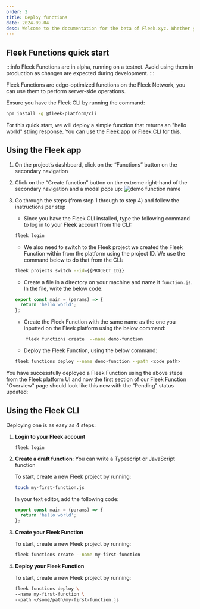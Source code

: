 ```yaml
---
order: 2
title: Deploy functions
date: 2024-09-04
desc: Welcome to the documentation for the beta of Fleek.xyz. Whether you are an expert or an absolute beginner, you'll find your answers here.
---
```


## Fleek Functions quick start

:::info
Fleek Functions are in alpha, running on a testnet. Avoid using them in production as changes are expected during development.
:::

Fleek Functions are edge-optimized functions on the Fleek Network, you can use them to perform server-side operations.

Ensure you have the Fleek CLI by running the command:

```bash
npm install -g @fleek-platform/cli
```

For this quick start, we will deploy a simple function that returns an "hello world" string response. You can use the [Fleek app](/docs/platform/fleek-functions#creating-and-using-fleek-functions) or [Fleek CLI](docs/cli/functions#create-a-fleek-function) for this.

## Using the Fleek app

1. On the project’s dashboard, click on the “Functions” button on the secondary navigation

2. Click on the “Create function” button on the extreme right-hand of the secondary navigation and a modal pops up:
   ![demo function name](./demo-function.png)

3. Go through the steps (from step 1 through to step 4) and follow the instructions per step

   - Since you have the Fleek CLI installed, type the following command to log in to your Fleek account from the CLI:

   ```bash
   fleek login
   ```

   - We also need to switch to the Fleek project we created the Fleek Function within from the platform using the project ID. We use the command below to do that from the CLI:

   ```bash
   fleek projects switch --id={{PROJECT_ID}}
   ```

   - Create a file in a directory on your machine and name it `function.js`. In the file, write the below code:

   ```javascript
   export const main = (params) => {
     return 'hello world';
   };
   ```

   - Create the Fleek Function with the same name as the one you inputted on the Fleek platform using the below command:

   ```bash
       fleek functions create  --name demo-function
   ```

   - Deploy the Fleek Function, using the below command:

   ```bash
   fleek functions deploy --name demo-function --path <code_path>
   ```

You have successfully deployed a Fleek Function using the above steps from the Fleek platform UI and now the first section of our Fleek Function "Overview" page should look like this now with the "Pending" status updated:

## Using the Fleek CLI

Deploying one is as easy as 4 steps:

1. **Login to your Fleek account**

   ```
   fleek login
   ```

2. **Create a draft function**: You can write a Typescript or JavaScript function

   To start, create a new Fleek project by running:

   ```bash
   touch my-first-function.js
   ```

   In your text editor, add the following code:

   ```js
   export const main = (params) => {
     return 'hello world';
   };
   ```

3. **Create your Fleek Function**

   To start, create a new Fleek project by running:

   ```bash
   fleek functions create --name my-first-function
   ```

4. **Deploy your Fleek Function**

   To start, create a new Fleek project by running:

   ```bash
   fleek functions deploy \
   --name my-first-function \
   --path ~/some/path/my-first-function.js
   ```
